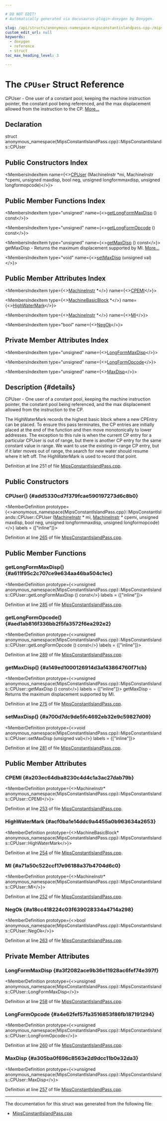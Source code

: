 ```yaml
---

# DO NOT EDIT!
# Automatically generated via docusaurus-plugin-doxygen by Doxygen.

slug: /api/structs/anonymous-namespace-mipsconstantislandpass-cpp-/mipsconstantislands/cpuser
custom_edit_url: null
keywords:
  - doxygen
  - reference
  - struct
toc_max_heading_level: 3

---
```





# The `CPUser` Struct Reference

<DoxygenPage pluginConfig={pluginConfig}>

CPUser - One user of a constant pool, keeping the machine instruction pointer, the constant pool being referenced, and the max displacement allowed from the instruction to the CP. <a href="#details">More...</a>

## Declaration

<CodeBlock>struct anonymous_namespace{MipsConstantIslandPass.cpp}::MipsConstantIslands::CPUser</CodeBlock>

## Public Constructors Index

<MembersIndex>

<MembersIndexItem
  name={<><a href="#add5330cd7f379fcae590197273d6c8b0">CPUser</a> (MachineInstr &#42;mi, MachineInstr &#42;cpemi, unsigned maxdisp, bool neg, unsigned longformmaxdisp, unsigned longformopcode)</>}>
</MembersIndexItem>

</MembersIndex>

## Public Member Functions Index

<MembersIndex>

<MembersIndexItem
  type="unsigned"
  name={<><a href="#a611f95c2c707ce9e634aa46ba504c1ec">getLongFormMaxDisp</a> () const</>}>
</MembersIndexItem>

<MembersIndexItem
  type="unsigned"
  name={<><a href="#aed1ab816f336bb2f5fa3572f6ea292e2">getLongFormOpcode</a> () const</>}>
</MembersIndexItem>

<MembersIndexItem
  type="unsigned"
  name={<><a href="#a149ed1000126914d3af43864760f71cb">getMaxDisp</a> () const</>}>
getMaxDisp - Returns the maximum displacement supported by MI. <a href="#a149ed1000126914d3af43864760f71cb">More...</a>
</MembersIndexItem>

<MembersIndexItem
  type="void"
  name={<><a href="#a700d7dc9de5fc4692eb32e9c59827d09">setMaxDisp</a> (unsigned val)</>}>
</MembersIndexItem>

</MembersIndex>

## Public Member Attributes Index

<MembersIndex>

<MembersIndexItem
  type={<><a href="/docs/api/classes/llvm/machineinstr">MachineInstr</a> &#42;</>}
  name={<><a href="#a203ec64dba8230c4d4c1a3ac27dab79b">CPEMI</a></>}>
</MembersIndexItem>

<MembersIndexItem
  type={<><a href="/docs/api/classes/llvm/machinebasicblock">MachineBasicBlock</a> &#42;</>}
  name={<><a href="#acf0ba1e14ddc9a4455a0b963634a2653">HighWaterMark</a></>}>
</MembersIndexItem>

<MembersIndexItem
  type={<><a href="/docs/api/classes/llvm/machineinstr">MachineInstr</a> &#42;</>}
  name={<><a href="#a71a50c522ccf17e96188a37b4704d6c0">MI</a></>}>
</MembersIndexItem>

<MembersIndexItem
  type="bool"
  name={<><a href="#a18cc418224c03f639028334a4714a298">NegOk</a></>}>
</MembersIndexItem>

</MembersIndex>

## Private Member Attributes Index

<MembersIndex>

<MembersIndexItem
  type="unsigned"
  name={<><a href="#a3f2082ace9b36e11928ac6fef74e397f">LongFormMaxDisp</a></>}>
</MembersIndexItem>

<MembersIndexItem
  type="unsigned"
  name={<><a href="#a4e62fef57fa3516853f86fb187191294">LongFormOpcode</a></>}>
</MembersIndexItem>

<MembersIndexItem
  type="unsigned"
  name={<><a href="#a305ba0f696c8563e2d9dcc11b0e32da3">MaxDisp</a></>}>
</MembersIndexItem>

</MembersIndex>

## Description {#details}

CPUser - One user of a constant pool, keeping the machine instruction pointer, the constant pool being referenced, and the max displacement allowed from the instruction to the CP.

The HighWaterMark records the highest basic block where a new CPEntry can be placed. To ensure this pass terminates, the CP entries are initially placed at the end of the function and then move monotonically to lower addresses. The exception to this rule is when the current CP entry for a particular CPUser is out of range, but there is another CP entry for the same constant value in range. We want to use the existing in-range CP entry, but if it later moves out of range, the search for new water should resume where it left off. The HighWaterMark is used to record that point.

Definition at line 251 of file <a href="/docs/api/files/lib/lib/target/lib/target/mips/mipsconstantislandpass-cpp">MipsConstantIslandPass.cpp</a>.

<SectionDefinition>

## Public Constructors

### CPUser() {#add5330cd7f379fcae590197273d6c8b0}

<MemberDefinition
  prototype={<>anonymous&#95;namespace&#123;MipsConstantIslandPass.cpp&#125;::MipsConstantIslands::CPUser::CPUser (<a href="/docs/api/classes/llvm/machineinstr">MachineInstr</a> &#42; mi, <a href="/docs/api/classes/llvm/machineinstr">MachineInstr</a> &#42; cpemi, unsigned maxdisp, bool neg, unsigned longformmaxdisp, unsigned longformopcode)</>}
  labels = {["inline"]}>

Definition at line <a href="/docs/api/files/lib/lib/target/lib/target/mips/mipsconstantislandpass-cpp/#l00265">265</a> of file <a href="/docs/api/files/lib/lib/target/lib/target/mips/mipsconstantislandpass-cpp">MipsConstantIslandPass.cpp</a>.
</MemberDefinition>

</SectionDefinition>

<SectionDefinition>

## Public Member Functions

### getLongFormMaxDisp() {#a611f95c2c707ce9e634aa46ba504c1ec}

<MemberDefinition
  prototype={<>unsigned anonymous&#95;namespace&#123;MipsConstantIslandPass.cpp&#125;::MipsConstantIslands::CPUser::getLongFormMaxDisp () const</>}
  labels = {["inline"]}>

Definition at line <a href="/docs/api/files/lib/lib/target/lib/target/mips/mipsconstantislandpass-cpp/#l00285">285</a> of file <a href="/docs/api/files/lib/lib/target/lib/target/mips/mipsconstantislandpass-cpp">MipsConstantIslandPass.cpp</a>.
</MemberDefinition>

### getLongFormOpcode() {#aed1ab816f336bb2f5fa3572f6ea292e2}

<MemberDefinition
  prototype={<>unsigned anonymous&#95;namespace&#123;MipsConstantIslandPass.cpp&#125;::MipsConstantIslands::CPUser::getLongFormOpcode () const</>}
  labels = {["inline"]}>

Definition at line <a href="/docs/api/files/lib/lib/target/lib/target/mips/mipsconstantislandpass-cpp/#l00289">289</a> of file <a href="/docs/api/files/lib/lib/target/lib/target/mips/mipsconstantislandpass-cpp">MipsConstantIslandPass.cpp</a>.
</MemberDefinition>

### getMaxDisp() {#a149ed1000126914d3af43864760f71cb}

<MemberDefinition
  prototype={<>unsigned anonymous&#95;namespace&#123;MipsConstantIslandPass.cpp&#125;::MipsConstantIslands::CPUser::getMaxDisp () const</>}
  labels = {["inline"]}>
getMaxDisp - Returns the maximum displacement supported by MI.

Definition at line <a href="/docs/api/files/lib/lib/target/lib/target/mips/mipsconstantislandpass-cpp/#l00275">275</a> of file <a href="/docs/api/files/lib/lib/target/lib/target/mips/mipsconstantislandpass-cpp">MipsConstantIslandPass.cpp</a>.
</MemberDefinition>

### setMaxDisp() {#a700d7dc9de5fc4692eb32e9c59827d09}

<MemberDefinition
  prototype={<>void anonymous&#95;namespace&#123;MipsConstantIslandPass.cpp&#125;::MipsConstantIslands::CPUser::setMaxDisp (unsigned val)</>}
  labels = {["inline"]}>

Definition at line <a href="/docs/api/files/lib/lib/target/lib/target/mips/mipsconstantislandpass-cpp/#l00281">281</a> of file <a href="/docs/api/files/lib/lib/target/lib/target/mips/mipsconstantislandpass-cpp">MipsConstantIslandPass.cpp</a>.
</MemberDefinition>

</SectionDefinition>

<SectionDefinition>

## Public Member Attributes

### CPEMI {#a203ec64dba8230c4d4c1a3ac27dab79b}

<MemberDefinition
  prototype={<>MachineInstr&#42; anonymous&#95;namespace&#123;MipsConstantIslandPass.cpp&#125;::MipsConstantIslands::CPUser::CPEMI</>}>

Definition at line <a href="/docs/api/files/lib/lib/target/lib/target/mips/mipsconstantislandpass-cpp/#l00253">253</a> of file <a href="/docs/api/files/lib/lib/target/lib/target/mips/mipsconstantislandpass-cpp">MipsConstantIslandPass.cpp</a>.
</MemberDefinition>

### HighWaterMark {#acf0ba1e14ddc9a4455a0b963634a2653}

<MemberDefinition
  prototype={<>MachineBasicBlock&#42; anonymous&#95;namespace&#123;MipsConstantIslandPass.cpp&#125;::MipsConstantIslands::CPUser::HighWaterMark</>}>

Definition at line <a href="/docs/api/files/lib/lib/target/lib/target/mips/mipsconstantislandpass-cpp/#l00254">254</a> of file <a href="/docs/api/files/lib/lib/target/lib/target/mips/mipsconstantislandpass-cpp">MipsConstantIslandPass.cpp</a>.
</MemberDefinition>

### MI {#a71a50c522ccf17e96188a37b4704d6c0}

<MemberDefinition
  prototype={<>MachineInstr&#42; anonymous&#95;namespace&#123;MipsConstantIslandPass.cpp&#125;::MipsConstantIslands::CPUser::MI</>}>

Definition at line <a href="/docs/api/files/lib/lib/target/lib/target/mips/mipsconstantislandpass-cpp/#l00252">252</a> of file <a href="/docs/api/files/lib/lib/target/lib/target/mips/mipsconstantislandpass-cpp">MipsConstantIslandPass.cpp</a>.
</MemberDefinition>

### NegOk {#a18cc418224c03f639028334a4714a298}

<MemberDefinition
  prototype={<>bool anonymous&#95;namespace&#123;MipsConstantIslandPass.cpp&#125;::MipsConstantIslands::CPUser::NegOk</>}>

Definition at line <a href="/docs/api/files/lib/lib/target/lib/target/mips/mipsconstantislandpass-cpp/#l00263">263</a> of file <a href="/docs/api/files/lib/lib/target/lib/target/mips/mipsconstantislandpass-cpp">MipsConstantIslandPass.cpp</a>.
</MemberDefinition>

</SectionDefinition>

<SectionDefinition>

## Private Member Attributes

### LongFormMaxDisp {#a3f2082ace9b36e11928ac6fef74e397f}

<MemberDefinition
  prototype={<>unsigned anonymous&#95;namespace&#123;MipsConstantIslandPass.cpp&#125;::MipsConstantIslands::CPUser::LongFormMaxDisp</>}>

Definition at line <a href="/docs/api/files/lib/lib/target/lib/target/mips/mipsconstantislandpass-cpp/#l00258">258</a> of file <a href="/docs/api/files/lib/lib/target/lib/target/mips/mipsconstantislandpass-cpp">MipsConstantIslandPass.cpp</a>.
</MemberDefinition>

### LongFormOpcode {#a4e62fef57fa3516853f86fb187191294}

<MemberDefinition
  prototype={<>unsigned anonymous&#95;namespace&#123;MipsConstantIslandPass.cpp&#125;::MipsConstantIslands::CPUser::LongFormOpcode</>}>

Definition at line <a href="/docs/api/files/lib/lib/target/lib/target/mips/mipsconstantislandpass-cpp/#l00260">260</a> of file <a href="/docs/api/files/lib/lib/target/lib/target/mips/mipsconstantislandpass-cpp">MipsConstantIslandPass.cpp</a>.
</MemberDefinition>

### MaxDisp {#a305ba0f696c8563e2d9dcc11b0e32da3}

<MemberDefinition
  prototype={<>unsigned anonymous&#95;namespace&#123;MipsConstantIslandPass.cpp&#125;::MipsConstantIslands::CPUser::MaxDisp</>}>

Definition at line <a href="/docs/api/files/lib/lib/target/lib/target/mips/mipsconstantislandpass-cpp/#l00257">257</a> of file <a href="/docs/api/files/lib/lib/target/lib/target/mips/mipsconstantislandpass-cpp">MipsConstantIslandPass.cpp</a>.
</MemberDefinition>

</SectionDefinition>

<hr/>

The documentation for this struct was generated from the following file:

<ul>
<li><a href="/docs/api/files/lib/lib/target/lib/target/mips/mipsconstantislandpass-cpp">MipsConstantIslandPass.cpp</a></li>
</ul>

</DoxygenPage>
